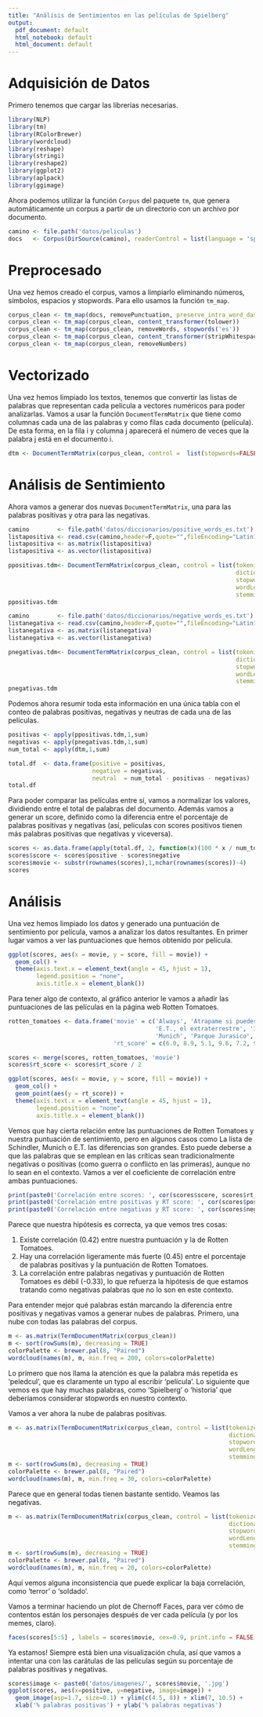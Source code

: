 ```yaml
---
title: "Análisis de Sentimientos en las películas de Spielberg"
output:
  pdf_document: default
  html_notebook: default
  html_document: default
---
```


# Adquisición de Datos

Primero tenemos que cargar las librerías necesarias.

```r
library(NLP)
library(tm)
library(RColorBrewer)
library(wordcloud)
library(reshape)
library(stringi)
library(reshape2)
library(ggplot2)
library(aplpack)
library(ggimage)
```

Ahora podemos utilizar la función `Corpus` del paquete `tm`, que genera automáticamente un corpus a partir de un directorio con un archivo por documento.

```r
camino <- file.path('datos/peliculas')
docs   <- Corpus(DirSource(camino), readerControl = list(language = 'spa'))
```

# Preprocesado

Una vez hemos creado el corpus, vamos a limpiarlo eliminando números, símbolos, espacios y stopwords. Para ello usamos la función `tm_map`.

```r
corpus_clean <- tm_map(docs, removePunctuation, preserve_intra_word_dashes = TRUE)
corpus_clean <- tm_map(corpus_clean, content_transformer(tolower))
corpus_clean <- tm_map(corpus_clean, removeWords, stopwords('es'))
corpus_clean <- tm_map(corpus_clean, content_transformer(stripWhitespace))
corpus_clean <- tm_map(corpus_clean, removeNumbers)
```


# Vectorizado

Una vez hemos limpiado los textos, tenemos que convertir las listas de palabras que representan cada película a vectores numéricos para poder analizarlas. Vamos a usar la función `DocumentTermMatrix` que tiene como columnas cada una de las palabras y como filas cada documento (película). De esta forma, en la fila i y columna j aparecerá el número de veces que la palabra j está en el documento i.

```r
dtm <- DocumentTermMatrix(corpus_clean, control =  list(stopwords=FALSE, wordLengths=c(0, Inf)))
```

# Análisis de Sentimiento

Ahora vamos a generar dos nuevas `DocumentTermMatrix`, una para las palabras positivas y otra para las negativas.

```r
camino        <- file.path('datos/diccionarios/positive_words_es.txt')
listapositiva <- read.csv(camino,header=F,quote="",fileEncoding="Latin1")
listapositiva <- as.matrix(listapositiva)
listapositiva <- as.vector(listapositiva)

ppositivas.tdm<- DocumentTermMatrix(corpus_clean, control = list(tokenize    = 'word',
                                                                 dictionary  = listapositiva,
                                                                 stopwords   = FALSE,
                                                                 wordLengths = c(0, Inf),
                                                                 stemming    = 'spanish'))
ppositivas.tdm
```

```r
camino        <- file.path('datos/diccionarios/negative_words_es.txt')
listanegativa <- read.csv(camino,header=F,quote="",fileEncoding="Latin1")
listanegativa <- as.matrix(listanegativa)
listanegativa <- as.vector(listanegativa)

pnegativas.tdm<- DocumentTermMatrix(corpus_clean, control = list(tokenize    = 'word',
                                                                 dictionary  = listanegativa,
                                                                 stopwords   = FALSE,
                                                                 wordLengths = c(0, Inf),
                                                                 stemming    = 'spanish'))
pnegativas.tdm
```


Podemos ahora resumir toda esta información en una única tabla con el conteo de palabras positivas, negativas y neutras de cada una de las películas.

```r
positivas <- apply(ppositivas.tdm,1,sum)
negativas <- apply(pnegativas.tdm,1,sum)
num_total <- apply(dtm,1,sum)

total.df  <- data.frame(positive = positivas,
                        negative = negativas,
                        neutral  = num_total - positivas - negativas)
total.df
```

Para poder comparar las películas entre sí, vamos a normalizar los valores, dividiendo entre el total de palabras del documento. Además vamos a generar un score, definido como la diferencia entre el porcentaje de palabras positivas y negativas (así, películas con scores positivos tienen más palabras positivas que negativas y viceversa).

```r
scores <- as.data.frame(apply(total.df, 2, function(x)(100 * x / num_total)))
scores$score <- scores$positive - scores$negative
scores$movie <- substr(rownames(scores),1,nchar(rownames(scores))-4)
scores
```


# Análisis

Una vez hemos limpiado los datos y generado una puntuación de sentimiento por película, vamos a analizar los datos resultantes. En primer lugar vamos a ver las puntuaciones que hemos obtenido por película.

```r
ggplot(scores, aes(x = movie, y = score, fill = movie)) + 
  geom_col() +
  theme(axis.text.x = element_text(angle = 45, hjust = 1),
        legend.position = "none",
        axis.title.x = element_blank())
```

Para tener algo de contexto, al gráfico anterior le vamos a añadir las puntuaciones de las películas en la página web Rotten Tomatoes.

```r
rotten_tomatoes <- data.frame('movie' = c('Always', 'Atrapame si puedes', 'el mundo perdido Jurassic Park', 'En busca del arca perdida',
                                          'E.T., el extraterrestre', 'Indiana Jones y la Ultima Cruzada', 'La lista de Schindler',
                                          'Munich', 'Parque Jurasico', 'Salvar al soldado Ryan', 'Tiburon'),
                              'rt_score' = c(6.0, 8.9, 5.1, 9.6, 7.2, 9.4, 9.7, 8.3, 9.1, 9.5, 9.0))

scores <- merge(scores, rotten_tomatoes, 'movie')
scores$rt_score <- scores$rt_score / 2
```

```r
ggplot(scores, aes(x = movie, y = score, fill = movie)) + 
  geom_col() +
  geom_point(aes(y = rt_score)) +
  theme(axis.text.x = element_text(angle = 45, hjust = 1),
        legend.position = "none",
        axis.title.x = element_blank())
```


Vemos que hay cierta relación entre las puntuaciones de Rotten Tomatoes y nuestra puntuación de sentimiento, pero en algunos casos como La lista de Schindler, Munich o E.T. las diferencias son grandes. Esto puede deberse a que las palabras que se emplean en las críticas sean tradicionalmente negativas o positivas (como guerra o conflicto en las primeras), aunque no lo sean en el contexto. Vamos a ver el coeficiente de correlación entre ambas puntuaciones.

```r
print(paste0('Correlación entre scores: ', cor(scores$score, scores$rt_score)))
print(paste0('Correlación entre positivas y RT score: ', cor(scores$positive, scores$rt_score)))
print(paste0('Correlación entre negativas y RT score: ', cor(scores$negative, scores$rt_score)))
```

Parece que nuestra hipótesis es correcta, ya que vemos tres cosas:

1. Existe correlación (0.42) entre nuestra puntuación y la de Rotten Tomatoes.
2. Hay una correlación ligeramente más fuerte (0.45) entre el porcentaje de palabras positivas y la puntuación de Rotten Tomatoes.
3. La correlación entre palabras negativas y puntuación de Rotten Tomatoes es débil (-0.33), lo que refuerza la hipótesis de que estamos tratando como negativas palabras que no lo son en este contexto.


Para entender mejor qué palabras están marcando la diferencia entre positivas y negativas vamos a generar nubes de palabras. Primero, una nube con todas las palabras del corpus.

```r
m <- as.matrix(TermDocumentMatrix(corpus_clean))
m <- sort(rowSums(m), decreasing = TRUE)
colorPalette <- brewer.pal(8, "Paired") 
wordcloud(names(m), m, min.freq = 200, colors=colorPalette)
```

Lo primero que nos llama la atención es que la palabra más repetída es 'peledcul', que es claramente un typo al escribir 'película'. Lo siguiente que vemos es que hay muchas palabras, como 'Spielberg' o 'historia' que deberíamos considerar stopwords en nuestro contexto.

Vamos a ver ahora la nube de palabras positivas.

```r
m <- as.matrix(TermDocumentMatrix(corpus_clean, control = list(tokenize    = 'word',
                                                               dictionary  = listapositiva,
                                                               stopwords   = FALSE,
                                                               wordLengths = c(0, Inf),
                                                               stemming    = 'spanish')))
m <- sort(rowSums(m), decreasing = TRUE)
colorPalette <- brewer.pal(8, "Paired") 
wordcloud(names(m), m, min.freq = 30, colors=colorPalette)
```

Parece que en general todas tienen bastante sentido. Veamos las negativas.

```r
m <- as.matrix(TermDocumentMatrix(corpus_clean, control = list(tokenize    = 'word',
                                                               dictionary  = listanegativa,
                                                               stopwords   = FALSE,
                                                               wordLengths = c(0, Inf),
                                                               stemming    = 'spanish')))
m <- sort(rowSums(m), decreasing = TRUE)
colorPalette <- brewer.pal(8, "Paired") 
wordcloud(names(m), m, min.freq = 20, colors=colorPalette)
```

Aquí vemos alguna inconsistencia que puede explicar la baja correlación, como 'terror' o 'soldado'.

Vamos a terminar haciendo un plot de Chernoff Faces, para ver cómo de contentos están los personajes después de ver cada película (y por los memes, claro).

```r
faces(scores[5:5] , labels = scores$movie, cex=0.9, print.info = FALSE)
```

Ya estamos! Siempre está bien una visualización chula, así que vamos a intentar una con las carátulas de las películas según su porcentaje de palabras positivas y negativas.

```r
scores$image <- paste0('datos/imagenes/', scores$movie, '.jpg')
ggplot(scores, aes(x=positive, y=negative, image=image)) +
  geom_image(asp=1.7, size=0.1) + ylim(c(4.5, 8)) + xlim(7, 10.5) +
  xlab('% palabras positivas') + ylab('% palabras negativas')
```


















